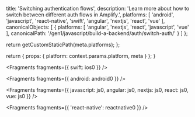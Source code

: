 
  title: 'Switching authentication flows',
  description: 'Learn more about how to switch between different auth flows in Amplify.',
  platforms: [
    'android',
    'javascript',
    'react-native',
    'swift',
    'angular',
    'nextjs',
    'react',
    'vue'
  ],
  canonicalObjects: [
    {
      platforms: [
        'angular',
        'nextjs',
        'react',
        'javascript',
        'vue'
      ],
      canonicalPath: '/gen1/javascript/build-a-backend/auth/switch-auth/'
    }
  ]
};

  return getCustomStaticPath(meta.platforms);
};

  return {
    props: {
      platform: context.params.platform,
      meta
    }
  };
}


<Fragments fragments={{ swift: ios0 }} />


<Fragments fragments={{ android: android0 }} />


<Fragments
  fragments={{
    javascript: js0,
    angular: js0,
    nextjs: js0,
    react: js0,
    vue: js0
  }}
/>


<Fragments fragments={{ 'react-native': reactnative0 }} />
